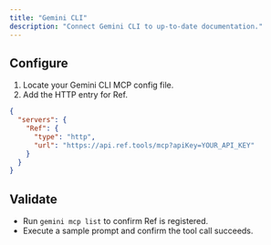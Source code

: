 ```yaml
---
title: "Gemini CLI"
description: "Connect Gemini CLI to up-to-date documentation."
---
```


## Configure

1. Locate your Gemini CLI MCP config file.
2. Add the HTTP entry for Ref.

```json
{
  "servers": {
    "Ref": {
      "type": "http",
      "url": "https://api.ref.tools/mcp?apiKey=YOUR_API_KEY"
    }
  }
}
```

## Validate

- Run `gemini mcp list` to confirm Ref is registered.
- Execute a sample prompt and confirm the tool call succeeds.
